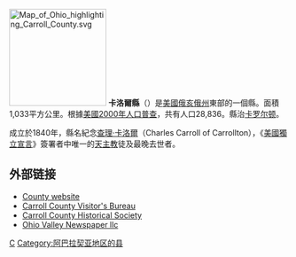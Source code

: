 {{Otheruses|卡洛爾縣|subject=美國俄亥俄州的一個縣|other=同名的縣}}
[[File:Map_of_Ohio_highlighting_Carroll_County.svg|175px]]
'''卡洛爾縣'''（{{lang-en|Carroll County}}）是[[美國|美國]][[俄亥俄州|俄亥俄州]]東部的一個縣。面積1,033平方公里。根據[[美國2000年人口普查|美國2000年人口普查]]，共有人口28,836。縣治[[卡罗尔顿_(俄亥俄州)|卡罗尔顿]]。

成立於1840年，縣名紀念[[查尔斯·卡罗尔|查理·卡洛爾]]（Charles Carroll of Carrollton），《[[美國獨立宣言|美國獨立宣言]]》簽署者中唯一的[[天主教|天主教]]徒及最晚去世者。

==外部链接==
*[http://www.carrollcountyohio.us County website]{{Wayback|url=http://www.carrollcountyohio.us/ |date=20200715165457 }}
*[http://www.carrollcountyohio.com/ Carroll County Visitor's Bureau]{{Wayback|url=http://www.carrollcountyohio.com/ |date=20150222024648 }}
*[http://www.carrollcountyohio.com/history/ Carroll County Historical Society]{{Wayback|url=http://www.carrollcountyohio.com/history/ |date=20150316015937 }}
*[https://web.archive.org/web/20150313151231/http://ohiovalleynewspaper.com/ Ohio Valley Newspaper llc]

{{Geographic Location
|Centre    = 卡洛爾縣
|North     = 
|Northeast = [[哥倫比亞納縣|哥伦比亚纳县]]
|East      = 
|Southeast = [[傑佛遜縣_(俄亥俄州)|杰斐逊县]]
|South     = [[哈里森縣_(俄亥俄州)|哈里森县]]
|Southwest = [[塔斯卡羅瓦斯縣_(俄亥俄州)|塔斯卡罗瓦斯县]]
|West      = 
|Northwest = [[斯塔克縣_(俄亥俄州)|斯塔克县]]
}}

{{Carroll County, Ohio}}
{{Ohio}}
{{coord|40.58|-81.09|display=title|type:adm2nd_region:US-OH_source:UScensus1990}}
{{ohio-stub}}

[[Category:俄亥俄州行政區劃|C]]
[[Category:阿巴拉契亚地区的县|Category:阿巴拉契亚地区的县]]